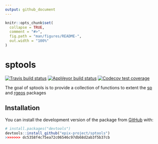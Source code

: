 ```yaml
---
output: github_document
---
```


<!-- README.md is generated from README.Rmd. Please edit that file -->

```r
knitr::opts_chunk$set(
  collapse = TRUE,
  comment = "#>",
  fig.path = "man/figures/README-",
  out.width = "100%"
)
```
# sptools

<!-- badges: start -->
[![Travis build status](https://travis-ci.org/epix-project/sptools.svg?branch=master)](https://travis-ci.org/epix-project/sptools)
[![AppVeyor build status](https://ci.appveyor.com/api/projects/status/github/epix-project/sptools?branch=master&svg=true)](https://ci.appveyor.com/project/epix-project/sptools)
[![Codecov test coverage](https://codecov.io/gh/epix-project/sptools/branch/master/graph/badge.svg)](https://codecov.io/gh/epix-project/sptools?branch=master)
<!-- badges: end -->

The goal of sptools is to provide a collection of functions to extent the [sp](https://cran.r-project.org/web/packages/sp/index.html) and [rgeos](https://cran.r-project.org/web/packages/rgeos/index.html) packages 

## Installation

You can install the development version  of the package from [GitHub](https://github.com/) with:

``` r
# install.packages("devtools")
devtools::install_github("epix-project/sptools")
>>>>>>> dc5358f4c75ea72c06546c97db68d2ab3f5b37cb
```
